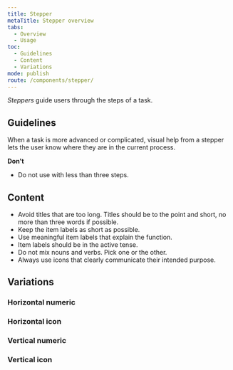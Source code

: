 ```yaml
---
title: Stepper
metaTitle: Stepper overview
tabs:
  - Overview
  - Usage
toc:
  - Guidelines
  - Content
  - Variations
mode: publish
route: /components/stepper/
---
```


_Steppers_ guide users through the steps of a task.

<!--One to two sentences as an introduction to the component-->

## Guidelines

<!--List how to use it, sizes, widths, grid interactions, colour allowances -->

When a task is more advanced or complicated, visual help from a stepper lets the user know where they are in the current process.

**Don't**

<!--Bullet point list if needed -->

- Do not use with less than three steps.

## Content

- Avoid titles that are too long. Titles should be to the point and short, no more than three words if possible.
- Keep the item labels as short as possible.
- Use meaningful item labels that explain the function.
- Item labels should be in the active tense.
- Do not mix nouns and verbs. Pick one or the other.
- Always use icons that clearly communicate their intended purpose.

## Variations

<!--One ### heading per frame in Figma, explaining each component in that frame. One 'content' section per variation if needed -->

### Horizontal numeric

<FigmaImage
  url="https://www.figma.com/file/0bGXR2sCwMVSDNyyzu5BXrO5/UI%E2%80%94User-Interface?node-id=3744%3A319"
  alt="Figma design of horizontal and numeric stepper"
/>

### Horizontal icon

<FigmaImage
  url="https://www.figma.com/file/0bGXR2sCwMVSDNyyzu5BXrO5/UI%E2%80%94User-Interface?node-id=3744%3A318"
  alt="Figma design of horizontal icon stepper"
/>

### Vertical numeric

<FigmaImage
  url="https://www.figma.com/file/0bGXR2sCwMVSDNyyzu5BXrO5/UI%E2%80%94User-Interface?node-id=3744%3A466"
  alt="Figma design of vertical  and numeric stepper"
/>

### Vertical icon

<FigmaImage
  url="https://www.figma.com/file/0bGXR2sCwMVSDNyyzu5BXrO5/UI%E2%80%94User-Interface?node-id=3744%3A623"
  alt="Figma design of vertical icon stepper"
/>
